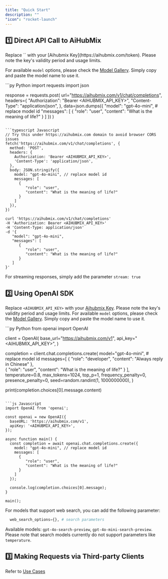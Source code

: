 ```yaml
---
title: "Quick Start"
description: ""
"icon": "rocket-launch"
---
```


## 1️⃣ Direct API Call to AiHubMix

<Tip>
Replace `<AIHUBMIX_API_KEY>` with your [Aihubmix Key](https://aihubmix.com/token). Please note the key's validity period and usage limits.
</Tip>

For available `model` options, please check the [Model Gallery](https://aihubmix.com/models). Simply copy and paste the model name to use it.

<CodeGroup>
```py Python
import requests
import json

response = requests.post(
  url="https://aihubmix.com/v1/chat/completions",
  headers={
    "Authorization": "Bearer <AIHUBMIX_API_KEY>",
    "Content-Type": "application/json",
  },
  data=json.dumps({
    "model": "gpt-4o-mini", # replace model id
    "messages": [
      {
        "role": "user",
        "content": "What is the meaning of life?"
      }
    ]
  })
)
```

```typescript Javascript
// Try this under https://aihubmix.com domain to avoid browser CORS issues
fetch('https://aihubmix.com/v1/chat/completions', {
  method: 'POST',
  headers: {
    Authorization: 'Bearer <AIHUBMIX_API_KEY>',
    'Content-Type': 'application/json',
  },
  body: JSON.stringify({
    model: "gpt-4o-mini", // replace model id
    messages: [
      {
         "role": "user",
         "content": "What is the meaning of life?"
      }
    ]
  }),
})
```

```Shell Curl
curl 'https://aihubmix.com/v1/chat/completions'
-H 'Authorization: Bearer <AIHUBMIX_API_KEY>'
-H 'Content-Type: application/json'
-d '{
   "model": "gpt-4o-mini",
   "messages": [
      {
         "role": "user",
         "content": "What is the meaning of life?"
      }
   ]
}'
```
</CodeGroup>

For streaming responses, simply add the parameter `stream: true`

## 2️⃣ Using OpenAI SDK

Replace `<AIHUBMIX_API_KEY>` with your [Aihubmix Key](https://aihubmix.com/token). Please note the key's validity period and usage limits.
For available `model` options, please check the [Model Gallery](https://aihubmix.com/models). Simply copy and paste the model name to use it.

<CodeGroup>
```py Python
from openai import OpenAI

client = OpenAI(
  base_url="https://aihubmix.com/v1",
  api_key="<AIHUBMIX_API_KEY>",
)

completion = client.chat.completions.create(
  model="gpt-4o-mini", # replace model id
  messages=[
    {
      "role": "developer",
      "content": "Always reply in Chinese"
    },    
    {
      "role": "user",
      "content": "What is the meaning of life?"
    }
  ],
  temperature=0.8,
  max_tokens=1024,
  top_p=1,
  frequency_penalty=0,
  presence_penalty=0,
  seed=random.randint(1, 1000000000),
)

print(completion.choices[0].message.content)
```

```js Javascript
import OpenAI from 'openai';

const openai = new OpenAI({
  baseURL: 'https://aihubmix.com/v1',
  apiKey: '<AIHUBMIX_API_KEY>',
});

async function main() {
  const completion = await openai.chat.completions.create({
    model: "gpt-4o-mini", // replace model id
    messages: [
      {
         "role": "user",
         "content": "What is the meaning of life?"
      }
    ]
  });

  console.log(completion.choices[0].message);
}

main();
```
</CodeGroup>

For models that support web search, you can add the following parameter:
```Python
  web_search_options={}, # search parameters
```
Available models: `gpt-4o-search-preview`, `gpt-4o-mini-search-preview`.
<Info>
Please note that search models currently do not support parameters like `temperature`.
</Info>

## 3️⃣ Making Requests via Third-party Clients

Refer to [Use Cases](https://docs.aihubmix.com/en/clients/AnythingLLM)
